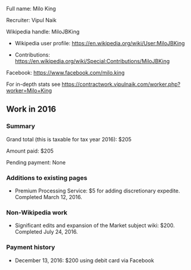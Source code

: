 Full name: Milo King

Recruiter: Vipul Naik

Wikipedia handle: MiloJBKing

* Wikipedia user profile: https://en.wikipedia.org/wiki/User:MiloJBKing

* Contributions: https://en.wikipedia.org/wiki/Special:Contributions/MiloJBKing

Facebook: https://www.facebook.com/milo.king

For in-depth stats see https://contractwork.vipulnaik.com/worker.php?worker=Milo+King

== Work in 2016 ==

=== Summary ===

Grand total (this is taxable for tax year 2016): $205

Amount paid: $205

Pending payment: None

=== Additions to existing pages ===

* Premium Processing Service: $5 for adding discretionary expedite. Completed March 12, 2016.

=== Non-Wikipedia work ===

* Significant edits and expansion of the Market subject wiki: $200. Completed July 24, 2016.

===Payment history ===

* December 13, 2016: $200 using debit card via Facebook
